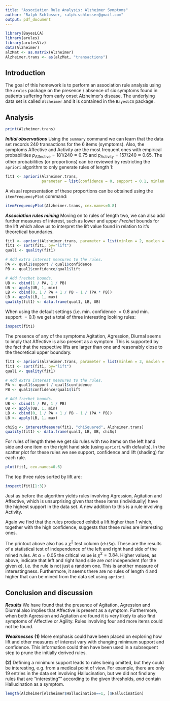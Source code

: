 ```yaml
---
title: "Association Rule Analysis: Alzheimer Symptoms"
author: "Ralph Schlosser, ralph.schlosser@gmail.com"
output: pdf_document
---
```


```r
library(BayesLCA)
library(arules)
library(arulesViz)
data(Alzheimer)
alzMat <- as.matrix(Alzheimer)
Alzheimer.trans <- as(alzMat, "transactions")
```

## Introduction
The goal of this homework is to perform an association rule analysis using the `arules` package on the presence / absence of six symptoms found in patients suffering from early onset Alzheimer's disease. The underlying data set is called `Alzheimer` and it is contained in the `BayesLCA` \textsf{R} package.

## Analysis
```r
print(Alzheimer.trans)
```

***Initial observations*** Using the `summary` command we can learn that the data set records 240 transactions for the 6 items (symptoms). Also, the symptoms Affective and Activity are the most frequent ones with empirical probabilities $p_{\mbox{Affective}} = 181 / 240 \approx 0.75$ and $p_{\mbox{Activity}} = 157 / 240 \approx 0.65$. The other probabilities (or proportions) can be reviewed by restricting the `apriori` algorithm to only generate rules of length 1:

```r
fit1 <- apriori(Alzheimer.trans, 
                parameter = list(confidence = 0, support = 0.1, minlen = 1, maxlen = 1))
```

A visual representation of these proportions can be obtained using the `itemFrequencyPlot` command:

```r
itemFrequencyPlot(Alzheimer.trans, cex.names=0.8)
```

***Association rules mining*** Moving on to rules of length two, we can also add further measures of interest, such as lower and upper *Frechet* bounds for the lift which allow us to interpret the lift value found in relation to it's theoretical boundaries.

```r
fit1 <- apriori(Alzheimer.trans, parameter = list(minlen = 2, maxlen = 2))
fit1 <- sort(fit1, by="lift")
qual1 <- quality(fit1)

# Add extra interest measures to the rules.
PA <- qual1$support / qual1$confidence
PB <- qual1$confidence/qual1$lift

# Add frechet bounds.
UB <- cbind(1 / PA, 1 / PB)
UB <- apply(UB, 1, min)
LB <- cbind(0, 1 / PA + 1 / PB - 1 / (PA * PB))
LB <- apply(LB, 1, max)
quality(fit1) <- data.frame(qual1, LB, UB)
```

When using the default settings (i.e. min. confidence $=0.8$ and min. support $=0.1$) we get a total of three interesting looking rules:
```r
inspect(fit1)
```
The presence of any of the symptoms Agitation, Agression, Diurnal seems to imply that Affective is also present as a symptom. This is supported by the fact that the respective lifts are larger than one and reasonably close to the theoretical upper boundary. 

```r
fit1 <- apriori(Alzheimer.trans, parameter = list(minlen = 3, maxlen = 3))
fit1 <- sort(fit1, by="lift")
qual1 <- quality(fit1)

# Add extra interest measures to the rules.
PA <- qual1$support / qual1$confidence
PB <- qual1$confidence/qual1$lift

# Add frechet bounds.
UB <- cbind(1 / PA, 1 / PB)
UB <- apply(UB, 1, min)
LB <- cbind(0, 1 / PA + 1 / PB - 1 / (PA * PB))
LB <- apply(LB, 1, max)

chiSq <- interestMeasure(fit1, "chiSquared", Alzheimer.trans)
quality(fit1) <- data.frame(qual1, LB, UB, chiSq)
```

For rules of length three we get six rules with two items on the left hand side and one item on the right hand side (using `apriori` with defaults). In the scatter plot for these rules we see support, confidence and lift (shading) for each rule.
```r
plot(fit1, cex.names=0.6)
```

The top three rules sorted by lift are:

```r
inspect(fit1[1:3])
```

Just as before the algorithm yields rules involving Agression, Agitation and Affective, which is unsurprising given that these items (individually) have the highest support in the data set. A new addition to this is a rule involving Activity. 

Again we find that the rules produced exhibit a lift higher than 1 which, together with the high confidence, suggests that these rules are interesting ones.

The printout above also has a $\chi^2$ test column (`chiSq`). These are the results of a statistical test of independence of the left and right hand side of the mined rules. At $\alpha=0.05$ the critical value is $\chi^2=3.84$. Higher values, as above, indicate that left and right hand side are *not* independent (for the given $\alpha$), i.e. the rule is not just a random one. This is another measure of interestingness. Furthermore, it seems there are no rules of length 4 and higher that can be mined from the data set using `apriori`.

## Conclusion and discussion

***Results*** We have found that the presence of Agitation, Agression and Diurnal also implies that Affective is present as a symptom. Furthermore, when both Agression and Agitation are found it is very likely to also find symptoms of Affective or Agility. Rules involving four and more items could not be found.

***Weaknesses*** **(1)** More emphasis could have been placed on exploring how lift and other measures of interest vary with changing minimum support and confidence. This information could then have been used in a subsequent step to prune the initially derived rules. 

**(2)** Defining a minimum support leads to rules being omitted, but they could be interesting, e.g. from a medical point of view. For example, there are only 19 entries in the data set involving Hallucination, but we did not find any rules that are "interesting"" according to the given thresholds, *and* contain Hallucination as a symptom.

```r
length(Alzheimer[Alzheimer$Hallucination==1, ]$Hallucination)
```